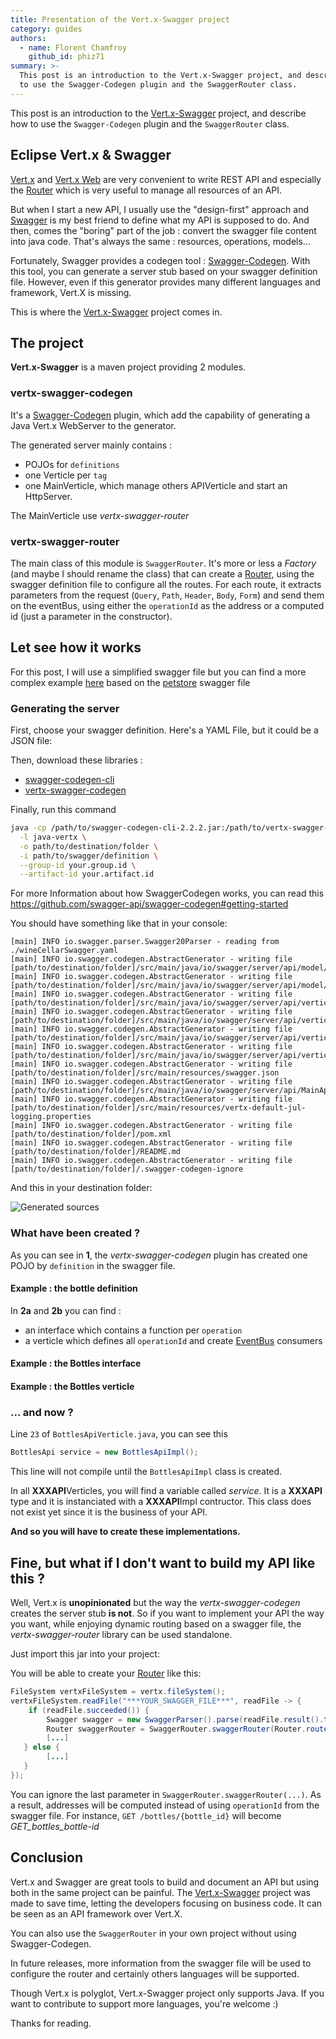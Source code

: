 ```yaml
---
title: Presentation of the Vert.x-Swagger project
category: guides
authors:
  - name: Florent Chamfroy
    github_id: phiz71
summary: >-
  This post is an introduction to the Vert.x-Swagger project, and describe how
  to use the Swagger-Codegen plugin and the SwaggerRouter class.
---
```



This post is an introduction to the [Vert.x-Swagger] project, and describe how to use the `Swagger-Codegen` plugin and the `SwaggerRouter` class.

## Eclipse Vert.x & Swagger

[Vert.x][vertx-core] and [Vert.x Web][vert.x-web] are very convenient to write REST API and especially the [Router] which is very useful to manage all resources of an API.

But when I start a new API, I usually use the "design-first" approach and [Swagger] is my best friend to define what my API is supposed to do. And then, comes the "boring" part of the job : convert the swagger file content into java code. That's always the same : resources, operations, models...

Fortunately, Swagger provides a codegen tool : [Swagger-Codegen]. With this tool, you can generate a server stub based on your swagger definition file. 
However, even if this generator provides many different languages and framework, Vert.X is missing.

This is where the [Vert.x-Swagger] project comes in.

## The project
**Vert.x-Swagger** is a maven project providing 2 modules.

### vertx-swagger-codegen
It's a [Swagger-Codegen] plugin, which add the capability of generating a Java Vert.x WebServer to the generator.

The generated server mainly contains :
 * POJOs for `definitions`
 * one Verticle per `tag`
 * one MainVerticle, which manage others APIVerticle and start an HttpServer.

<Alert info>

The MainVerticle use *vertx-swagger-router*

</Alert>

### vertx-swagger-router
The main class of this module is `SwaggerRouter`. It's more or less a *Factory* (and maybe I should rename the class) that can create a [Router][router], using the swagger definition file to configure all the routes. For each route, it extracts parameters from the request (`Query`, `Path`, `Header`, `Body`, `Form`) and send them on the eventBus, using either the `operationId` as the address or a computed id (just a parameter in the constructor).

## Let see how it works

<Alert info>

For this post, I will use a simplified swagger file but you can find a more complex example [here][petstore-vertx-sample] based on the [petstore] swagger file

</Alert>

### Generating the server
First, choose your swagger definition. Here's a YAML File, but it could be a JSON file:

<Gist url="https://gist.github.com/phiz71/6c654f3da2d4124d3fe65e5aaaaedf55" />

Then, download these libraries :
 * [swagger-codegen-cli]
 * [vertx-swagger-codegen]

Finally, run this command
```bash
java -cp /path/to/swagger-codegen-cli-2.2.2.jar:/path/to/vertx-swagger-codegen-1.0.0.jar io.swagger.codegen.SwaggerCodegen generate \
  -l java-vertx \
  -o path/to/destination/folder \
  -i path/to/swagger/definition \
  --group-id your.group.id \
  --artifact-id your.artifact.id
```

<Alert info>

For more Information about how SwaggerCodegen works, you can read this https://github.com/swagger-api/swagger-codegen#getting-started

</Alert>

You should have something like that in your console:
```
[main] INFO io.swagger.parser.Swagger20Parser - reading from ./wineCellarSwagger.yaml
[main] INFO io.swagger.codegen.AbstractGenerator - writing file [path/to/destination/folder]/src/main/java/io/swagger/server/api/model/Bottle.java
[main] INFO io.swagger.codegen.AbstractGenerator - writing file [path/to/destination/folder]/src/main/java/io/swagger/server/api/model/CellarInformation.java
[main] INFO io.swagger.codegen.AbstractGenerator - writing file [path/to/destination/folder]/src/main/java/io/swagger/server/api/verticle/BottlesApi.java
[main] INFO io.swagger.codegen.AbstractGenerator - writing file [path/to/destination/folder]/src/main/java/io/swagger/server/api/verticle/BottlesApiVerticle.java
[main] INFO io.swagger.codegen.AbstractGenerator - writing file [path/to/destination/folder]/src/main/java/io/swagger/server/api/verticle/InformationApi.java
[main] INFO io.swagger.codegen.AbstractGenerator - writing file [path/to/destination/folder]/src/main/java/io/swagger/server/api/verticle/InformationApiVerticle.java
[main] INFO io.swagger.codegen.AbstractGenerator - writing file [path/to/destination/folder]/src/main/resources/swagger.json
[main] INFO io.swagger.codegen.AbstractGenerator - writing file [path/to/destination/folder]/src/main/java/io/swagger/server/api/MainApiVerticle.java
[main] INFO io.swagger.codegen.AbstractGenerator - writing file [path/to/destination/folder]/src/main/resources/vertx-default-jul-logging.properties
[main] INFO io.swagger.codegen.AbstractGenerator - writing file [path/to/destination/folder]/pom.xml
[main] INFO io.swagger.codegen.AbstractGenerator - writing file [path/to/destination/folder]/README.md
[main] INFO io.swagger.codegen.AbstractGenerator - writing file [path/to/destination/folder]/.swagger-codegen-ignore
```
And this in your destination folder:

![Generated sources](/images/blog/vertx-swagger-presentation/GeneratedProject.png)

### What have been created ?
As you can see in **1**,  the *vertx-swagger-codegen* plugin has created one POJO by `definition` in the swagger file.
#### Example : the bottle definition 

<Gist url="https://gist.github.com/phiz71/eabafda440b24881126089128d677121" />

In **2a** and **2b** you can find :
 * an interface which contains a function per `operation`
 * a verticle which defines all `operationId` and create [EventBus] consumers 

#### Example : the Bottles interface

<Gist url="https://gist.github.com/phiz71/be1ca2f550f44aea7fb2710b383e26ed" />

#### Example : the Bottles verticle

<Gist url="https://gist.github.com/phiz71/c0aadbb4f26ebed8e2e145d0b4a8d210" />

### ... and now ?
Line `23` of `BottlesApiVerticle.java`, you can see this
```java
BottlesApi service = new BottlesApiImpl();
```
This line will not compile until the `BottlesApiImpl` class is created.

In all **XXXAPI**Verticles, you will find a variable called *service*. It is a **XXXAPI** type and it is instanciated with a **XXXAPI**Impl contructor. This class does not exist yet since it is the business of your API.

**And so you will have to create these implementations.**



## Fine, but what if I don't want to build my API like this ?
Well, Vert.x is **unopinionated** but the way the *vertx-swagger-codegen* creates the server stub **is not**. 
So if you want to implement your API the way you want, while enjoying dynamic routing based on a swagger file, the *vertx-swagger-router* library can be used standalone. 

Just import this jar into your project:

<Gist url="https://gist.github.com/phiz71/56e723362a1d1370c7262bff246fb087" />

You will be able to create your [Router] like this:

```java
FileSystem vertxFileSystem = vertx.fileSystem();
vertxFileSystem.readFile("***YOUR_SWAGGER_FILE***", readFile -> {
    if (readFile.succeeded()) {
        Swagger swagger = new SwaggerParser().parse(readFile.result().toString(Charset.forName("utf-8"))); 
        Router swaggerRouter = SwaggerRouter.swaggerRouter(Router.router(vertx), swagger, vertx.eventBus(), new OperationIdServiceIdResolver());
        [...]
   } else {
        [...]
   }
});
```

<Alert info>

You can ignore the last parameter in `SwaggerRouter.swaggerRouter(...)`. As a result, addresses will be computed instead of using `operationId` from the swagger file. 
For instance, `GET /bottles/{bottle_id}` will become *GET_bottles_bottle-id*

</Alert>

## Conclusion
Vert.x and Swagger are great tools to build and document an API but using both in the same project can be painful. The [Vert.x-Swagger] project was made to save time, letting the developers focusing on business code.
It can be seen as an API framework over Vert.X.

You can also use the `SwaggerRouter` in your own project without using Swagger-Codegen.

In future releases, more information from the swagger file will be used to configure the router and certainly others languages will be supported.

<Alert info>

Though Vert.x is polyglot, Vert.x-Swagger project only supports Java. If you want to contribute to support more languages, you're welcome :)

</Alert>

Thanks for reading.

[vertx-core]: http://vertx.io/docs/vertx-core/java/
[eventbus]: http://vertx.io/docs/vertx-core/java/#_the_event_bus_api
[vert.x-web]: http://vertx.io/docs/vertx-web/java/
[router]: http://vertx.io/docs/apidocs/io/vertx/ext/web/Router.html
[swagger]: http://swagger.io/specification/
[swagger-codegen]: https://github.com/swagger-api/swagger-codegen
[swagger-codegen-cli]: http://central.maven.org/maven2/io/swagger/swagger-codegen-cli/2.2.2/swagger-codegen-cli-2.2.2.jar
[vert.x-swagger]: https://github.com/phiz71/vertx-swagger
[vertx-swagger-codegen]: http://central.maven.org/maven2/com/github/phiz71/vertx-swagger-codegen/1.0.0/vertx-swagger-codegen-1.0.0.jar
[petstore-vertx-sample]: https://github.com/phiz71/vertx-swagger/tree/master/sample/petstore-vertx-server
[petstore]: http://petstore.swagger.io/
